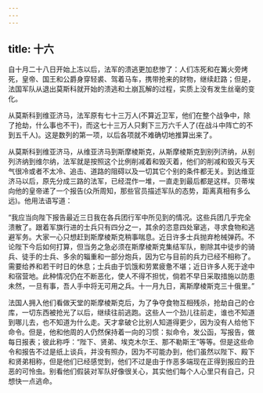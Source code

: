 ```yaml
---
---
---
```

title: 十六
---




自十月二十八日开始上冻以后，法军的溃逃更加悲惨了：人们冻死和在篝火旁烤死，皇帝、国王和公爵身穿轻裘、驾着马车，携带抢来的财物，继续赶路；但是，法国军队从退出莫斯科就开始的溃逃和土崩瓦解的过程，实质上没有发生丝毫的变化。

从莫斯科到维亚济马，法军原有七十三万人(不算近卫军，他们在整个战争中，除了抢劫，什么事也不干)，而这七十三万人只剩下三万六千人了(在战斗中阵亡的不到五千人)。这是数列的第一项，以后各项就不难确切地推算出来了。

从莫斯科到维亚济马，从维亚济马到斯摩棱斯克，从斯摩棱斯克到别列济纳，从别列济纳到维尔纳，法军就是按照这个比例削减着和毁灭着，他们的削减和毁灭与天气很冷或者不太冷、追击、道路的阻碍以及一切其它个别的条件都无关。到达维亚济马以后，原先分成三路的法军，已经混作一堆，一直走到最后都是这样。贝蒂埃向他的皇帝递了一个报告(众所周知，那些官员描述军队的态势，距离真相有多么远)。他用法语写道：





“我应当向陛下报告最近三日我在各兵团行军中所见到的情况。这些兵团几乎完全溃散了。跟着军旗行进的士兵只有四分之一，其余的恣意四处窜逃，寻求食物和逃避军务。大家一心只想赶到斯摩棱斯克稍事喘息。近日许多士兵抛弃枪械弹药。不论陛下今后如何打算，但当务之急必须在斯摩棱斯克集结军队，剔除其中徒步的骑兵、徒手的士兵、多余的辎重和一部分炮兵，因为它与目前的兵力已经不相称了。需要给养和若干时日的休息；士兵由于饥饿和劳累疲惫不堪；近日许多人死于途中和宿营地。此种情况仍在不断恶化，使人不得不担忧，倘若不早日采取措施以防患未然，一旦有事，吾人手中将无可用之兵。十一月九日，离斯摩棱斯克三十俄里。”





法国人拥入他们看做天堂的斯摩棱斯克后，为了争夺食物互相残杀，抢劫自己的仓库，一切东西被抢光了以后，继续往前逃跑。这些人一个劲儿往前走，谁也不知道到哪儿去，也不知道为什么走。天才拿破仑比别人知道得更少，因为没有人给他下命令。但是，他和他周的人仍然保持着一向的习惯：拟命令，发公函，写报告，做每日报表；彼此称呼：“陛下、贤弟、埃克木尔王、那不勒斯王”等等。但是这些命令和报告不过是纸上谈兵，并没有照办，因为不可能办到，他们虽然以陛下、殿下和贤弟相称，但是他们已经感觉到，他们不过是由于作恶多端现在正得到报应的丑恶的可怜虫。别看他们假装对军队好像很关心，其实他们每个人心里只有自己，只想快一点逃命。